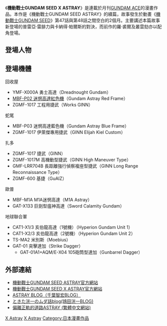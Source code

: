{{unreferenced|time=2009-06-28T03:33:04+00:00}}
{{noteTA
|G1=GundamSeed
|1=zh-hans:歧途;zh-hk:迷惘;zh-tw:異端;
}}
{{Infobox animanga/Headerofja
|title= 機動戰士GUNDAM SEED X ASTRAY
|image= 
|size= 
|caption= 
|japanese= 機動戦士ガンダムSEED X ASTRAY
|genre= [[機器人動畫|機器人動畫]]
}}
{{Infobox animanga/Manga
|標題= 
|作者= [[矢立肇|矢立肇]]/[[富野由悠季|富野由悠季]]<br/>[[千葉智宏|千葉智宏]]（剧本）
|作畫= [[時田洸一|鴇田洸一]]
|出版社=  [[角川書店|角川書店]]
|其他出版社= 
|連載雜誌= [[GUNDAM_ACE|GUNDAM ACE]]
|label= 
|網路= 
|發售日= 
|開始= 2003年12月号
|結束=  2004年10月号
|冊數= 2卷
|話數= 11话
|其他= 
|版權=
}}
{{Infobox animanga/Footerofja}}
《'''機動戰士GUNDAM SEED X ASTRAY'''》是連載於月刊[[GUNDAM_ACE|GUNDAM ACE]]的漫畫作品。本作是《機動戰士GUNDAM SEED ASTRAY》的續篇，故事發生於動畫《[[機動戰士GUNDAM_SEED|機動戰士GUNDAM SEED]]》第47話與第48話之間空白的2個月。主要講述本篇故事新登場的普雷亞·雷腓力與卡納得·帕爾斯的對決，而前作的羅·裘爾及叢雲劾亦以配角登場。

== 登場人物 ==
{{main|机动战士GUNDAM SEED ASTRAY登场人物列表}}
== 登場機體 ==
; 回收屋
* YMF-X000A 勇士高達（Dreadnought Gundam）
* [[迷惘高達|MBF-P02 迷惘高達紅色機]]（Gundam Astray Red Frame）
* ZGMF-1017 工程用捷武（Works GINN）

; 蛇尾
* MBF-P03 迷惘高達藍色機（Gundam Astray Blue Frame）
* ZGMF-1017 伊萊傑專用捷武（GINN Elijah Kiel Custom）

; 扎多
* ZGMF-1017 捷武（GINN）
* ZGMF-1017M 高機動型捷武（GINN High Maneuver Type）
* GMF-LRR704B 長距離強行偵察複座型捷武（GINN Long Range Reconnaissance Type）
* ZGMF-600 基捷（GuAIZ）

; 歐普
* MBF-M1A M1A迷惘高達（M1A Astray）
* GAT-X133 巨劍型瘟神高達（Sword Calamity Gundam）

; 地球聯合軍
* CAT1-X1/3 亥伯龍高達（1號機）（Hyperion Gundam Unit 1）
* CAT1-X2/3 亥伯龍高達（2號機）（Hyperion Gundam Unit 2）
* TS-MA2 米別斯（Moebius）
* GAT-01 突擊達加（Strike Dagger）
** GAT-01A1+AQM/E-X04 105砲筒型達加（Gunbarrel Dagger）

== 外部連結 ==
* [http://www.gundam-seed.net/astray/index.html 機動戰士GUNDAM SEED ASTRAY官方網站] {{Wayback|url=http://www.gundam-seed.net/astray/index.html |date=20200211083433 }}
* [https://web.archive.org/web/20090701074753/http://www.gundam-seed.net/astray/astray_x/index.html 機動戰士GUNDAM SEED X ASTRAY官方網站]
* [https://web.archive.org/web/20060616090515/http://www.studioorphee.net/blog/ ASTRAY BLOG（千葉智宏BLOG）]
* [http://tokita.blog.so-net.ne.jp/ ときた洸一のムダ話blog(鴇田洸一BLOG)] {{Wayback|url=http://tokita.blog.so-net.ne.jp/ |date=20190702202844 }}
* [https://web.archive.org/web/20070921204606/http://web.gds-astray.com/ 偏離正軌的道路ASTRAY (繁體中文網站)]

{{宇宙纪元|作品}}
{{DEFAULTSORT:Mobile Suit Gundam SEED X Astray}}
[[Category:GUNDAM_SEED|X Astray]]
[[Category:GUNDAM_ACE|X Astray]]
[[Category:日本漫畫作品|Category:日本漫畫作品]]
